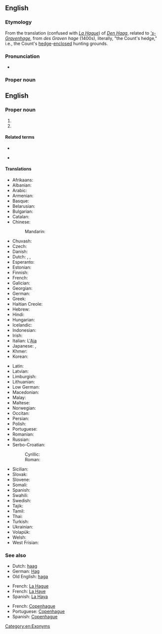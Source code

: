 {{also|Hague|hague}}
==English==
{{wikipedia}}

===Etymology===
From the {{etyl|fr|en}} translation (confused with ''[[w:La Hague|La Hague]]'') of {{etyl|nl|en}} ''[[Den Haag]]'', related to '' [['s-Gravenhage]]'', from ''des Graven hage'' (1400s), literally, "the Count's hedge," i.e., the Count's [[hedge]]-[[enclose]]d hunting grounds. <!--Originally ''Die Hage'', as first attested in 1242, akin to Old English {{m|ang|haga||hedge, hawthorn}}. ? -->

===Pronunciation===
* {{a|UK}} {{IPA|/ðə ˈheɪɡ/|lang=en}}

===Proper noun===
{{en-proper noun|head=[[the|The]] [[Hague]]}}

==English==
{{wikipedia}}

===Proper noun===
{{en-proper noun}}

# {{place|en|city/and/capital|p/South Holland|c/Netherlands|;|administrative capital|c/Netherlands}}
# {{place|en|municipality|p/South Holland|c/Netherlands}}

====Related terms====
{{rel-top|Related terms}}
* {{l|en|haw}}
{{rel-mid}}
* {{l|en|hedge}}
{{rel-bottom}}

====Translations====
{{trans-top|Dutch city}}
* Afrikaans: {{t|af|Den Haag}}
* Albanian: {{t+|sq|Haga}}
* Arabic: {{t|ar|لَاهَاي|m}}
* Armenian: {{t|hy|Հաագա}}
* Basque: {{t+|eu|Haga}}
* Belarusian: {{t|be|Гаага|f|tr=Haáha}}
* Bulgarian: {{t+|bg|Хага|f|tr=Hága}}
* Catalan: {{t|ca|la Haia|f}}
* Chinese:
*: Mandarin: {{t+|cmn|海牙|tr=Hǎiyá|sc=Hani}}
* Chuvash: {{t|cv|Гаага}}
* Czech: {{t+|cs|Haag|m}}
* Danish: {{t|da|Haag}}
* Dutch: {{t+|nl|Den Haag}}, {{t+|nl|'s-Gravenhage}}, {{t|nl|De Haag}} {{qualifier|Hague dialect}}
* Esperanto: {{t|eo|Hago}}
* Estonian: {{t+|et|Haag}}
* Finnish: {{t+|fi|Haag}}
* French: {{t+|fr|La Haye|f}}
* Galician: {{t|gl|A Haia|f}}
* Georgian: {{t|ka|ჰააგა}}
* German: {{t+|de|Den Haag|m}}
* Greek: {{t+|el|Χάγη|f}}
* Haitian Creole: {{t|ht|Layè}}
* Hebrew: {{t|he|האג|tr=hag}}
* Hindi: {{t|hi|हेग|tr=hēg}}
* Hungarian: {{t+|hu|Hága}}
* Icelandic: {{t|is|Haag}}
* Indonesian: {{t|id|Den Haag}}
* Irish: {{t|ga|Háig|f|alt=an Háig}}
* Italian: L'[[Aia]] {{g|f}}
* Japanese: {{t|ja|ハーグ|tr=Hāgu}}, {{t|ja|デン・ハーグ|tr=Den-Hāgu}}
* Khmer: {{t|km|ទីក្រុង​ហេគ|tr=tii krong heek|sc=Khmr}}
* Korean: {{t|ko|헤이그|tr=Heigeu}}
{{trans-mid}}
* Latin: {{t|la|Haga|f}}
* Latvian: {{t|lv|Hāga}}
* Limburgish: {{t|li|D'n Haog}}
* Lithuanian: {{t|lt|Haga}}
* Low German: {{t|nds|N Heeg}}
* Macedonian: {{t|mk|Хаг|m|tr=Hag}}
* Malay: {{t|ms|Den Haag}}
* Maltese: {{t|mt|Il-Hague|m}}
* Norwegian: {{t|no|Haag}}
* Occitan: {{t|oc|L'Aia|f}}
* Persian: {{t|fa|لاهه|tr=Lâhe}}
* Polish: {{t+|pl|Haga|f}}
* Portuguese: {{t|pt|Haia|f}}
* Romanian: {{t+|ro|Haga}}
* Russian: {{t+|ru|Гаа́га|f}}
* Serbo-Croatian:
*: Cyrillic: {{t|sh|Ха̑г|m|sc=Cyrl}}
*: Roman: {{t+|sh|Hȃg|m}}
* Sicilian: {{t|scn|L'Aia|f}}
* Slovak: {{t|sk|Haag|m}}
* Slovene: {{t+|sl|Haag|m}}
* Somali: {{t|so|Den Haag}}
* Spanish: {{t+|es|La Haya|f}}
* Swahili: {{t|sw|Den Haag}}
* Swedish: {{t+|sv|Haag}}
* Tajik: {{t|tg|Гаага}}
* Tamil: {{t|ta|டென் ஹாக்}}
* Thai: {{t|th|กรุงเฮก}}
* Turkish: {{t+|tr|Lahey}}
* Ukrainian: {{t|uk|Гаага|f|tr=Haáha}}
* Volapük: {{t|vo|'s-Gravenhage}}
* Welsh: {{t|cy|Den Haag}}
* West Frisian: {{t|fy|De Haach}}
{{trans-bottom}}

===See also===
{{rel-top3|See also}}
* Dutch: [[haag]]
* German: [[Hag]]
* Old English: [[haga]]
{{rel-mid3}}
* French: [[La Hague]]
* French: [[La Haye]]
* Spanish: [[La Haya]]
{{rel-mid3}}
* French: [[Copenhague]]
* Portuguese: [[Copenhague]]
* Spanish: [[Copenhague]]
{{rel-bottom}}

[[Category:en:Exonyms]]